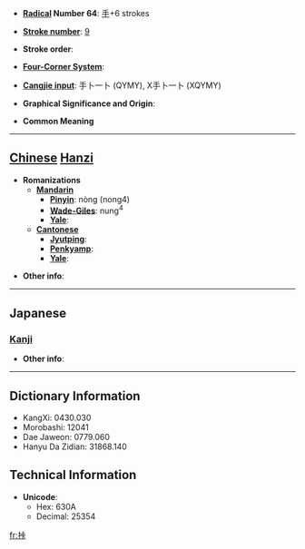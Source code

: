 * '''[[Wiktionary:Chinese radical index| Radical]] Number 64''': [[Wiktionary:Chinese radical index 手|手]]+6 strokes

* '''[[Wiktionary:Chinese total strokes index|Stroke number]]''': [[Wiktionary:Chinese total strokes index 9|9]]

* '''Stroke order''': 

* '''[[Wiktionary:Chinese four corner index|Four-Corner System]]''': 

* '''[[Wiktionary:Chinese Cangjie index|Cangjie input]]''': 手卜一卜 (QYMY), X手卜一卜 (XQYMY)

* '''Graphical Significance and Origin''': 

* '''Common Meaning'''

----

== [[Chinese]] [[Hanzi]] ==

* '''Romanizations'''
** '''[[Mandarin]]'''
*** '''[[Pinyin]]''': nòng (nong4)
*** '''[[Wade-Giles]]''': nung<sup>4</sup>
*** '''[[Yale]]''': 
** '''[[Cantonese]]'''
*** '''[[Jyutping]]''':
*** '''[[Penkyamp]]''': 
*** '''[[Yale]]''': 

* '''Other info''': 

----

==Japanese==
===[[Kanji]]===
{{kanji|on readings=[[ろう]] (rō)|kun readings=[[もてあそぶ]] (moteasobu)}}

* '''Other info''':  

----

== Dictionary Information ==

* KangXi: 0430.030
* Morobashi: 12041
* Dae Jaweon: 0779.060
* Hanyu Da Zidian: 31868.140

== Technical Information ==

* '''Unicode''':
** Hex: 630A
** Decimal: 25354

[[fr:挊]]